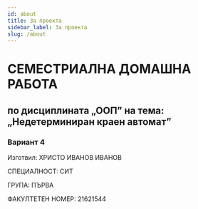```yaml
---
id: about
title: За проекта
sidebar_label: За проекта
slug: /about
---
```


# СЕМЕСТРИАЛНА ДОМАШНА РАБОТА

## по дисциплината „ООП” на тема: „Недетерминиран краен автомат”

### Вариант 4

Изготвил: ХРИСТО ИВАНОВ ИВАНОВ

СПЕЦИАЛНОСТ: СИТ

ГРУПА: ПЪРВА

ФАКУЛТЕТЕН НОМЕР: 21621544
